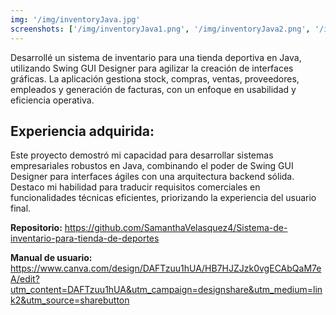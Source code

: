 ```yaml
---
img: '/img/inventoryJava.jpg'
screenshots: ['/img/inventoryJava1.png', '/img/inventoryJava2.png', '/img/inventoryJava3.png']
---
```

Desarrollé un sistema de inventario para una tienda deportiva en Java, utilizando Swing GUI Designer para agilizar la creación de 
interfaces gráficas. La aplicación gestiona stock, compras, ventas, proveedores, empleados y generación de facturas, con un enfoque 
en usabilidad y eficiencia operativa. 


## Experiencia adquirida: 

Este proyecto demostró mi capacidad para desarrollar sistemas empresariales robustos en Java, combinando el poder de Swing GUI Designer 
para interfaces ágiles con una arquitectura backend sólida. Destaco mi habilidad para traducir requisitos comerciales en funcionalidades 
técnicas eficientes, priorizando la experiencia del usuario final. 


**Repositorio:** <a href="https://github.com/SamanthaVelasquez4/Sistema-de-inventario-para-tienda-de-deportes ">https://github.com/SamanthaVelasquez4/Sistema-de-inventario-para-tienda-de-deportes </a> 

**Manual de usuario:** <a href="https://www.canva.com/design/DAFTzuu1hUA/HB7HJZJzk0vgECAbQaM7eA/edit?utm_content=DAFTzuu1hUA&utm_campaign=designshare&utm_medium=link2&utm_source=sharebutton">https://www.canva.com/design/DAFTzuu1hUA/HB7HJZJzk0vgECAbQaM7eA/edit?utm_content=DAFTzuu1hUA&utm_campaign=designshare&utm_medium=link2&utm_source=sharebutton</a> 